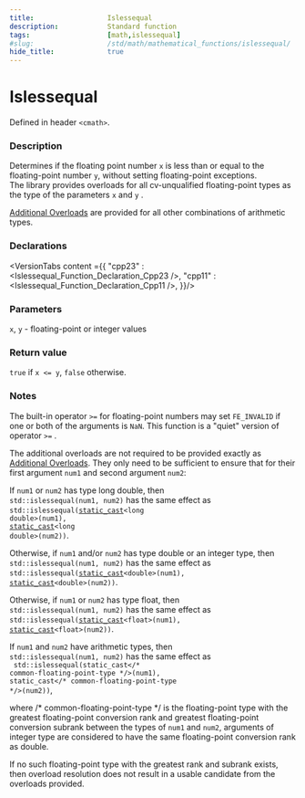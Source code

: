```yaml
---
title:                  Islessequal
description:            Standard function
tags:                   [math,islessequal]
#slug:                  /std/math/mathematical_functions/islessequal/
hide_title:             true
---
```




# Islessequal

Defined in header `<cmath>`.

### Description

Determines if the floating point number `x` is less than or equal to the floating-point number `y`, without setting floating-point exceptions. <br/>
&#8203;<Since v='cpp23'>The library provides overloads for all cv-unqualified floating-point types as the type of the parameters <code>x</code> and <code>y</code> </Since>. <br/>

&#8203;<a href='#declarations'>Additional Overloads</a> are provided for all other combinations of arithmetic types.

### Declarations

<VersionTabs content ={{
    "cpp23" : <Islessequal_Function_Declaration_Cpp23 />,
    "cpp11" : <Islessequal_Function_Declaration_Cpp11 />,
}}/>

### Parameters
 
`x`, `y` - floating-point or integer values

### Return value

`true` if `x <= y`, `false` otherwise.

### Notes

The built-in operator `>=` for floating-point numbers may set `FE_INVALID` if one or both of the arguments is `NaN`. This function is a "quiet" version of operator `>=` .

The additional overloads are not required to be provided exactly as <a href='#declarations'>Additional Overloads</a>. 
They only need to be sufficient to ensure that for their first argument `num1` and second argument `num2`:

If `num1` or `num2` has type <span class='col-lb'>long double</span>, then <br/>
`std::islessequal(num1, num2)` has the same effect as  <br/>
&#8203;<code>std::islessequal(<a href='/docs/std/lang-support/static_cast'>static_cast</a>&lt;<span class='col-lb'>long double</span>&gt;(num1), <a href='/docs/std/lang-support/static_cast'>static_cast</a>&lt;<span class='col-lb'>long double</span>&gt;(num2))</code>.

Otherwise, if `num1` and/or `num2` has type <span class='col-lb'>double</span> or an integer type, then  <br/>
`std::islessequal(num1, num2)` has the same effect as  <br/>
&#8203;<code>std::islessequal(<a href='/docs/std/lang-support/static_cast'>static_cast</a>&lt;<span class='col-lb'>double</span>&gt;(num1), <a href='/docs/std/lang-support/static_cast'>static_cast</a>&lt;<span class='col-lb'>double</span>&gt;(num2))</code>.

&#8203;<Until block v='cpp23'>Otherwise, if `num1` or `num2` has type <span class='col-lb'>float</span>, then  <br/>
`std::islessequal(num1, num2)` has the same effect as  <br/>
&#8203;<code>std::islessequal(<a href='/docs/std/lang-support/static_cast'>static_cast</a>&lt;<span class='col-lb'>float</span>&gt;(num1), <a href='/docs/std/lang-support/static_cast'>static_cast</a>&lt;<span class='col-lb'>float</span>&gt;(num2))</code>.</Until>

If `num1` and `num2` have arithmetic types, then  <br/>
`std::islessequal(num1, num2)` has the same effect as  <br/> <code> std::islessequal(static_cast&lt;<span class='col-d'>/\* common-floating-point-type \*/</span>&gt;(num1), static_cast&lt;<span class='col-d'>/\* common-floating-point-type \*/</span>&gt;(num2))</code>, 
               
where <span class='col-d'>/\* common-floating-point-type \*/</span> is the floating-point type with the greatest floating-point conversion rank and greatest floating-point 
conversion subrank between the types of `num1` and `num2`, arguments of integer type are considered to have the same floating-point conversion rank as <span class='col-lb'>double</span>.

If no such floating-point type with the greatest rank and subrank exists, then overload resolution does not result in a usable candidate from the overloads provided.